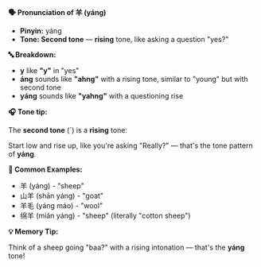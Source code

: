**🗣️ Pronunciation of 羊 (yáng)**

- **Pinyin:** yáng
- **Tone: Second tone** — **rising** tone, like asking a question "yes?"

**🔤 Breakdown:**

- **y** like **"y"** in "yes"
- **áng** sounds like **"ahng"** with a rising tone, similar to "young" but with second tone
- **yáng** sounds like **"yahng"** with a questioning rise

**🎧 Tone tip:**

The **second tone** (´) is a **rising** tone:

Start low and rise up, like you're asking "Really?" — that's the tone pattern of **yáng**.

**📝 Common Examples:**

- 羊 (yáng) - "sheep"
- 山羊 (shān yáng) - "goat"
- 羊毛 (yáng máo) - "wool"
- 绵羊 (mián yáng) - "sheep" (literally "cotton sheep")

**💡 Memory Tip:**

Think of a sheep going "baa?" with a rising intonation — that's the **yáng** tone!
